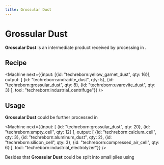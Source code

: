 ```yaml
---
title: Grossular Dust
---
```


<ItemImage file="grossular_dust" alt="Grossular Dust" size="200" />

# Grossular Dust

**Grossular Dust** is an intermediate product received by processing <McItem slug="techreborn:yellow_garnet_dust" /> in <McItem slug="techreborn:industrial_centrifuge" />.

## Recipe

<CraftingTable recipe="input techreborn:small_pile_of_grossular_dust techreborn:small_pile_of_grossular_dust air input techreborn:small_pile_of_grossular_dust techreborn:small_pile_of_grossular_dust air input air air air output techreborn:grossular_dust"/>

<Machine next={{input: [{id: "techreborn:yellow_garnet_dust", qty: 16}], output: [
  {id: "techreborn:andradite_dust", qty: 5},
  {id: "techreborn:grossular_dust", qty: 8},
  {id: "techreborn:uvarovite_dust", qty: 3}
], tool: "techreborn:industrial_centrifuge"}} />

## Usage

**Grossular Dust** could be further processed in <McItem slug="techreborn:industrial_electrolyzer" />

<Machine next={{input: [
  {id: "techreborn:grossular_dust", qty: 20},
  {id: "techreborn:empty_cell", qty: 12}
], output: [
  {id: "techreborn:calcium_cell", qty: 3},
  {id: "techreborn:aluminum_dust", qty: 2},
  {id: "techreborn:silicon_cell", qty: 3},
  {id: "techreborn:compressed_air_cell", qty: 6}
], tool: "techreborn:industrial_electrolyzer"}} />

Besides that **Grossular Dust** could be split into small piles using <McItem slug="minecraft:crafting_table" />  
<CraftingTable recipe="input air air air input air techreborn:grossular_dust air input air air air output techreborn:small_pile_of_grossular_dust,4"/>
